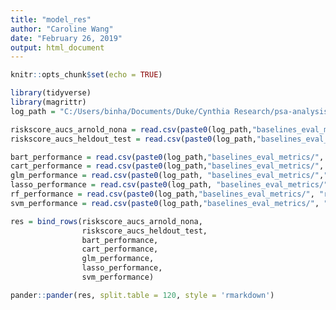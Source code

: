 ```yaml
---
title: "model_res"
author: "Caroline Wang"
date: "February 26, 2019"
output: html_document
---
```


```r
knitr::opts_chunk$set(echo = TRUE)
```


```r
library(tidyverse)
library(magrittr)
log_path = "C:/Users/binha/Documents/Duke/Cynthia Research/psa-analysis-gitversion/broward/logs/baselines/"

```

```r
riskscore_aucs_arnold_nona = read.csv(paste0(log_path,"baselines_eval_metrics/", "riskscore_aucs_arnold_nona", ".csv"))
riskscore_aucs_heldout_test = read.csv(paste0(log_path,"baselines_eval_metrics/", "riskscore_aucs_heldout_test", ".csv"))

bart_performance = read.csv(paste0(log_path,"baselines_eval_metrics/", "bart_performance", ".csv"))
cart_performance = read.csv(paste0(log_path,"baselines_eval_metrics/", "cart_performance", ".csv"))
glm_performance = read.csv(paste0(log_path, "baselines_eval_metrics/","glm_performance", ".csv"))
lasso_performance = read.csv(paste0(log_path, "baselines_eval_metrics/","lasso_performance", ".csv"))
rf_performance = read.csv(paste0(log_path,"baselines_eval_metrics/", "rf_performance", ".csv"))
svm_performance = read.csv(paste0(log_path,"baselines_eval_metrics/", "svm_performance", ".csv"))

```

```r
res = bind_rows(riskscore_aucs_arnold_nona,
                riskscore_aucs_heldout_test,
                bart_performance, 
                cart_performance,
                glm_performance,
                lasso_performance,
                svm_performance)

pander::pander(res, split.table = 120, style = 'rmarkdown')
```

